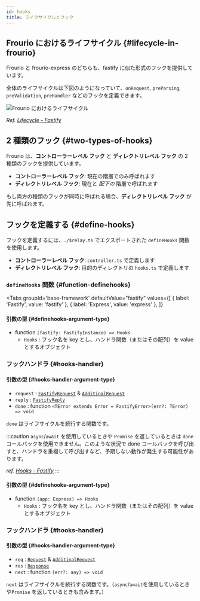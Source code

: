```yaml
---
id: hooks
title: ライフサイクルとフック
---
```



## Frourio におけるライフサイクル {#lifecycle-in-frourio}

Frourio と frourio-express のどちらも、fastify に似た形式のフックを提供しています。

全体のライフサイクルは下図のようになっていて、`onRequest`, `preParsing`, `preValidation`, `preHandler` などのフックを定義できます。

<div style={{ textAlign: 'center' }}>
  <img src="/img/lifecycle.svg" alt='Frourio におけるライフサイクル' style={{ maxWidth: '300px' }} />

_Ref. [Lifecycle - Fastify](https://www.fastify.io/docs/latest/Reference/Lifecycle/)_

</div>

## 2 種類のフック {#two-types-of-hooks}

Frourio は、**コントローラーレベル フック** と **ディレクトリレベル フック** の 2 種類のフックを提供しています。

- **コントローラーレベル フック**: 現在の階層でのみ呼ばれます
- **ディレクトリレベル フック**: 現在と _配下の_ 階層で呼ばれます

もし両方の種類のフックが同時に呼ばれる場合、**ディレクトリレベル フック** が先に呼ばれます。

## フックを定義する {#define-hooks}

フックを定義するには、`./$relay.ts` でエクスポートされた `defineHooks` 関数を使用します。

- **コントローラーレベル フック**: `controller.ts` で定義します
- **ディレクトリレベル フック**: 目的のディレクトリの `hooks.ts` で定義します

### `defineHooks` 関数 {#function-definehooks}

<Tabs
  groupId='base-framework'
  defaultValue="fastify"
  values={[
    { label: 'Fastify', value: 'fastify' },
    { label: 'Express', value: 'express' },
  ]}
>
<TabItem value="fastify">

#### 引数の型 {#definehooks-argument-type}

- function `(fastify: FastifyInstance) => Hooks`
  - `Hooks` : フック名を key とし、ハンドラ関数（またはその配列）を value とするオブジェクト

### フックハンドラ {#hooks-handler}

#### 引数の型 {#hooks-handler-argument-type}

- `request` : [`FastifyRequest`](https://www.fastify.io/docs/latest/Reference/TypeScript/#request) & [`AdditinalRequest`](/docs/reference/additionalRequest)
- `reply` : [`FastifyReply`](https://www.fastify.io/docs/latest/Reference/TypeScript/#reply)
- `done` : function `<TError extends Error = FastifyError>(err?: TError) => void`

`done` はライフサイクルを続行する関数です。

:::caution
`async`/`await` を使用しているときや `Promise` を返しているときは `done` コールバックを使用できません。このような状況で done コールバックを呼び出すと、ハンドラを重複して呼び出すなど、予期しない動作が発生する可能性があります。

_ref. [Hooks - Fastify](https://www.fastify.io/docs/latest/Reference/Hooks/)_
:::

</TabItem>
<TabItem value="express">

#### 引数の型 {#definehooks-argument-type}

- function `(app: Express) => Hooks`
  - `Hooks` : フック名を key とし、ハンドラ関数（またはその配列）を value とするオブジェクト

### フックハンドラ {#hooks-handler}

#### 引数の型 {#hooks-handler-argument-type}

- `req` : [`Request`](https://expressjs.com/ja/api.html#req) & [`AdditinalRequest`](/docs/reference/additionalRequest)
- `res` : [`Response`](http://expressjs.com/ja/api.html#res)
- `next` : function `(err?: any) => void`

`next` はライフサイクルを続行する関数です。（`async`/`await`を使用しているときや`Promise` を返しているときも含みます。）

</TabItem>
</Tabs>

